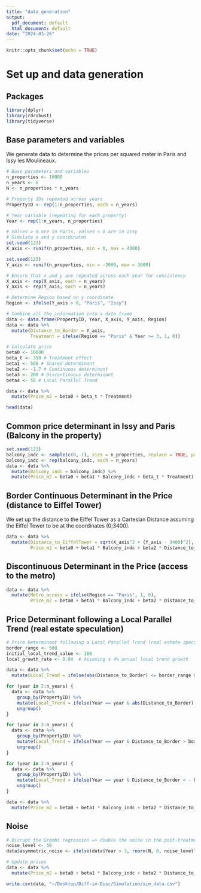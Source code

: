 ```yaml
---
title: "data_generation"
output:
  pdf_document: default
  html_document: default
date: "2024-03-26"
---
```


```r
knitr::opts_chunk$set(echo = TRUE)
```
# Set up and data generation
## Packages
```r
library(dplyr)
library(rdrobust)
library(tidyverse)
```

## Base parameters and variables
We generate data to determine the prices per squared meter in Paris and Issy les Moulineaux. 
```r
# Base parameters and variables
n_properties <- 10000
n_years <- 6
N <- n_properties * n_years

# Property IDs repeated across years
PropertyID <- rep(1:n_properties, each = n_years)

# Year variable (repeating for each property)
Year <- rep(1:n_years, n_properties)

# Values > 0 are in Paris, values < 0 are in Issy
# Simulate x and y coordinates
set.seed(123)
X_axis <- runif(n_properties, min = 0, max = 4000)

set.seed(123)
Y_axis <- runif(n_properties, min = -2000, max = 3000)

# Ensure that x and y are repeated across each year for consistency
X_axis <- rep(X_axis, each = n_years)
Y_axis <- rep(Y_axis, each = n_years)

# Determine Region based on y coordinate
Region <- ifelse(Y_axis > 0, "Paris", "Issy")

# Combine all the information into a data frame
data <- data.frame(PropertyID, Year, X_axis, Y_axis, Region)
data <- data %>%
  mutate(Distance_to_Border = Y_axis,
         Treatment = ifelse(Region == "Paris" & Year >= 3, 1, 0))
```

```r
# Calculate price
beta0 <- 10000
beta_t <- 350 # Treatment effect
beta1 <- 500 # Shared determinant
beta2 <- -1.7 # Continuous determinant
beta3 <- 200 # Discontinuous determinant
beta4 <- 50 # Local Parallel Trend

data <- data %>%
  mutate(Price_m2 = beta0 + beta_t * Treatment)

head(data)
```

## Common price determinant in Issy and Paris (Balcony in the property)
```r
set.seed(123)
balcony_indc <- sample(c(0, 1), size = n_properties, replace = TRUE, prob = c(0.7, 0.3))
balcony_indc <- rep(balcony_indc, each = n_years)
data <- data %>%
  mutate(Balcony_indc = balcony_indc) %>%
  mutate(Price_m2 = beta0 + beta1 * Balcony_indc + beta_t * Treatment)
```


## Border Continuous Determinant in the Price (distance to Eiffel Tower)
We set up the distance to the Eiffel Tower as a Cartesian Distance assuming the Eiffel Tower to be at the coordinates (0;3400).
```r
data <- data %>%
  mutate(Distance_to_EiffelTower = sqrt(X_axis^2 + (Y_axis - 3400)^2),
         Price_m2 = beta0 + beta1 * Balcony_indc + beta2 * Distance_to_EiffelTower + beta_t * Treatment)
```

## Discontinuous Determinant in the Price (access to the metro)
```r
data <- data %>%
  mutate(Metro_access = ifelse(Region == "Paris", 1, 0),
         Price_m2 = beta0 + beta1 * Balcony_indc + beta2 * Distance_to_EiffelTower + beta3 * Metro_access + beta_t * Treatment)
```

## Price Determinant following a Local Parallel Trend (real estate speculation)
```r
# Price Determinant following a Local Parallel Trend (real estate speculation)
border_range <- 500
initial_local_trend_value <- 100
local_growth_rate <- 0.04  # Assuming a 4% annual local trend growth

data <- data %>%
  mutate(Local_Trend = ifelse(abs(Distance_to_Border) <= border_range & Year == 1, initial_local_trend_value, 200))

for (year in 2:n_years) {
  data <- data %>%
    group_by(PropertyID) %>%
    mutate(Local_Trend = ifelse(Year == year & abs(Distance_to_Border) <= border_range, lag(Local_Trend) * (1 + local_growth_rate), Local_Trend)) %>%
    ungroup()
}

for (year in 2:n_years) {
  data <- data %>%
    group_by(PropertyID) %>%
    mutate(Local_Trend = ifelse(Year == year & Distance_to_Border > border_range, lag(Local_Trend) * (1 + 0.08), Local_Trend)) %>%
    ungroup()
}

for (year in 2:n_years) {
  data <- data %>%
    group_by(PropertyID) %>%
    mutate(Local_Trend = ifelse(Year == year & Distance_to_Border < - border_range, lag(Local_Trend) * (1 + 0.06), Local_Trend)) %>%
    ungroup()
}

data <- data %>%
  mutate(Price_m2 = beta0 + beta1 * Balcony_indc + beta2 * Distance_to_EiffelTower + beta3 * Metro_access + beta4 * Local_Trend + beta_t * Treatment)
```

## Noise
```r
# Disrupt the Grembi regression => double the noise in the post-treatment period
noise_level <- 50
data$asymmetric_noise <- ifelse(data$Year > 3, rnorm(N, 0, noise_level*2), rnorm(N, 0, noise_level))

# Update prices
data <- data %>%
  mutate(Price_m2 = beta0 + beta1 * Balcony_indc + beta2 * Distance_to_EiffelTower + beta3 * Metro_access + beta4 * Local_Trend + beta_t * Treatment + asymmetric_noise)

```

```r
write.csv(data, "~/Desktop/Diff-in-Disc/Simulation/sim_data.csv")
```
